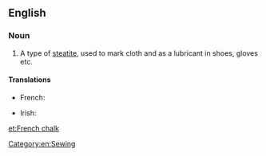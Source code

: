 ==English==

===Noun===
{{en-noun|-|head=[[French]] [[chalk]]}}

# A type of [[steatite]], used to mark cloth and as a lubricant in shoes, gloves etc.

====Translations====
{{trans-top|type of steatite}}
* French: {{t-|fr|craie de tailleur|f}}
{{trans-mid}}
* Irish: {{t-|ga|cailc fhrancach|f}}
{{trans-bottom}}

[[Category:en:Sewing]]

[[et:French chalk]]